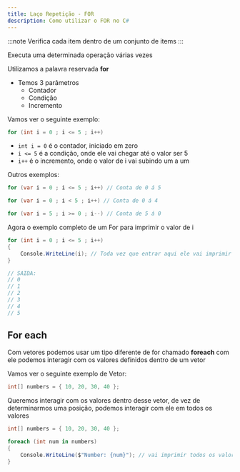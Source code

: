 ```yaml
---
title: Laço Repetição - FOR
description: Como utilizar o FOR no C#
---
```


:::note
Verifica cada item dentro de um conjunto de items
:::

Executa uma determinada operação várias vezes

Utilizamos a palavra reservada __for__

- Temos 3 parâmetros
    - Contador
    - Condição
    - Incremento

Vamos ver o seguinte exemplo:

```csharp
for (int i = 0 ; i <= 5 ; i++)
```

- `int i = 0` é o contador, iniciado em zero
- `i <= 5` é a condição, onde ele vai chegar até o valor ser 5
- `i++` é o incremento, onde o valor de i vai subindo um a um

Outros exemplos:

```csharp
for (var i = 0 ; i <= 5 ; i++) // Conta de 0 á 5

for (var i = 0 ; i < 5 ; i++) // Conta de 0 á 4

for (var i = 5 ; i >= 0 ; i--) // Conta de 5 á 0
```

Agora o exemplo completo de um For para imprimir o valor de i

```csharp
for (int i = 0 ; i <= 5 ; i++)
{
    Console.WriteLine(i); // Toda vez que entrar aqui ele vai imprimir o i
}

// SAIDA: 
// 0
// 1
// 2
// 3
// 4
// 5
```

## For each

Com vetores podemos usar um tipo diferente de for chamado __foreach__ com ele podemos interagir com os valores definidos dentro de um vetor

Vamos ver o seguinte exemplo de Vetor:

```csharp
int[] numbers = { 10, 20, 30, 40 };
```

Queremos interagir com os valores dentro desse vetor, de vez de determinarmos uma posição, podemos interagir com ele em todos os valores

```csharp
int[] numbers = { 10, 20, 30, 40 };

foreach (int num in numbers)
{
    Console.WriteLine($"Number: {num}"); // vai imprimir todos os valores
}
```
